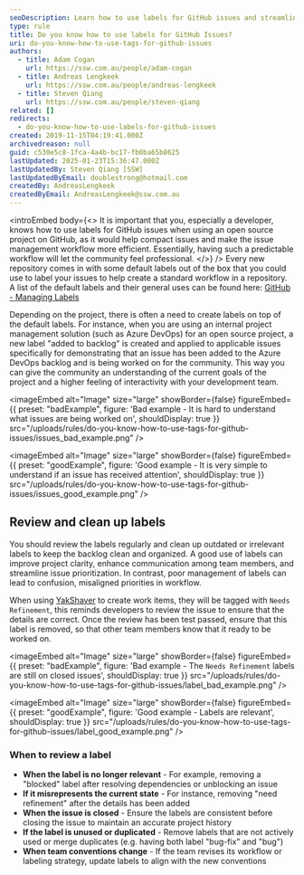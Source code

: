 ```yaml
---
seoDescription: Learn how to use labels for GitHub issues and streamline your open-source project's workflow.
type: rule
title: Do you know how to use labels for GitHub Issues?
uri: do-you-know-how-to-use-tags-for-github-issues
authors:
  - title: Adam Cogan
    url: https://ssw.com.au/people/adam-cogan
  - title: Andreas Lengkeek
    url: https://ssw.com.au/people/andreas-lengkeek
  - title: Steven Qiang
    url: https://ssw.com.au/people/steven-qiang
related: []
redirects:
  - do-you-know-how-to-use-labels-for-github-issues
created: 2019-11-15T04:19:41.000Z
archivedreason: null
guid: c530e5c8-1fca-4a4b-bc17-fb0ba65b8625
lastUpdated: 2025-01-23T15:36:47.000Z
lastUpdatedBy: Steven Qiang [SSW]
lastUpdatedByEmail: doublestrong@hotmail.com
createdBy: AndreasLengkeek
createdByEmail: AndreasLengkeek@ssw.com.au
---
```


<introEmbed
  body={<>
It is important that you, especially a developer, knows how to use labels for GitHub issues when using an open source project on GitHub, as it would help compact issues and make the issue management workflow more efficient. Essentially, having such a predictable workflow will let the community feel professional.
  </>}
/>
Every new repository comes in with some default labels out of the box that you could use to label your issues to help create a standard workflow in a repository. A list of the default labels and their general uses can be found here: [GitHub - Managing Labels](https://docs.github.com/en/issues/using-labels-and-milestones-to-track-work/managing-labels)

Depending on the project, there is often a need to create labels on top of the default labels. For instance, when you are using an internal project management solution (such as Azure DevOps) for an open source project, a new label "added to backlog" is created and applied to applicable issues specifically for demonstrating that an issue has been added to the Azure DevOps backlog and is being worked on for the community. This way you can give the community an understanding of the current goals of the project and a higher feeling of interactivity with your development team.

<imageEmbed
  alt="Image"
  size="large"
  showBorder={false}
  figureEmbed={{
    preset: "badExample",
    figure: 'Bad example - It is hard to understand what issues are being worked on',
    shouldDisplay: true
  }}
  src="/uploads/rules/do-you-know-how-to-use-tags-for-github-issues/issues_bad_example.png"
/>

<imageEmbed
  alt="Image"
  size="large"
  showBorder={false}
  figureEmbed={{
    preset: "goodExample",
    figure: 'Good example - It is very simple to understand if an issue has received attention',
    shouldDisplay: true
  }}
  src="/uploads/rules/do-you-know-how-to-use-tags-for-github-issues/issues_good_example.png"
/>

## Review and clean up labels

You should review the labels regularly and clean up outdated or irrelevant labels to keep the backlog clean and organized. A good use of labels can improve project clarity, enhance communication among team members, and streamline issue prioritization. In contrast, poor management of labels can lead to confusion, misaligned priorities in workflow.

When using [YakShaver](https://yakshaver.ai) to create work items, they will be tagged with `Needs Refinement`, this reminds developers to review the issue to ensure that the details are correct. Once the review has been test passed, ensure that this label is removed, so that other team members know that it ready to be worked on.

<imageEmbed
  alt="Image"
  size="large"
  showBorder={false}
  figureEmbed={{
    preset: "badExample",
    figure: 'Bad example - The `Needs Refinement` labels are still on closed issues',
    shouldDisplay: true
  }}
  src="/uploads/rules/do-you-know-how-to-use-tags-for-github-issues/label_bad_example.png"
/>

<imageEmbed
  alt="Image"
  size="large"
  showBorder={false}
  figureEmbed={{
    preset: "goodExample",
    figure: 'Good example - Labels are relevant',
    shouldDisplay: true
  }}
  src="/uploads/rules/do-you-know-how-to-use-tags-for-github-issues/label_good_example.png"
/>

### When to review a label

* **When the label is no longer relevant** - For example, removing a "blocked" label after resolving dependencies or unblocking an issue
* **If it misrepresents the current state** - For instance, removing "need refinement" after the details has been added
* **When the issue is closed** - Ensure the labels are consistent before closing the issue to maintain an accurate project history
* **If the label is unused or duplicated** - Remove labels that are not actively used or merge duplicates (e.g. having both label "bug-fix" and "bug")
* **When team conventions change** - If the team revises its workflow or labeling strategy, update labels to align with the new conventions
